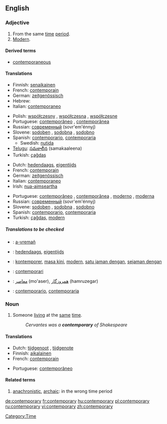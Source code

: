 ==English==

===Adjective===
{{en-adj}}

# From the same [[time]] [[period]].
# [[modern|Modern]].

====Derived terms====
* [[contemporaneous]]

====Translations====
{{trans-top|from the same time period}}
*Finnish: [[senaikainen]]
*French: [[contemporain]]
*German: [[zeitgenössisch]]
*Hebrew: {{he-translation|בן דור|ben dor}}
*Italian: [[contemporaneo]]
{{trans-mid}}
*Polish: [[współczesny]] {{m}}, [[współczesna]] {{f}}, [[współczesne]] {{n}}
*Portuguese: [[contemporâneo]] {{m}}, [[contemporânea]] {{f}}
*Russian: [[современный]] (sovr'em'énnyj)
*Slovene: [[sodoben]] {{m}}, [[sodobna]] {{f}}, [[sodobno]] {{n}}
*Spanish: [[contemporario]], [[contemporaria]]
**Swedish: [[nutida]]
*[[Telugu]]: [[సమకాలీన]] (samakaaleena)
*Turkish: [[çağdaş]]
{{trans-bottom}}

{{trans-top|modern}}
*Dutch: [[hedendaags]], [[eigentijds]]
*French: [[contemporain]]
*German: [[zeitgenössisch]]
*Italian: [[contemporaneo]]
*Irish: [[nua-aimseartha]]
{{trans-mid}}
*Portuguese: [[contemporâneo]] {{m}}, [[contemporânea]] {{f}},	[[moderno]] {{m}}, [[moderna]] {{f}}
*Russian: [[современный]] (sovr'em'énnyj)
*Slovene: [[sodoben]] {{m}}, [[sodobna]] {{f}}, [[sodobno]] {{n}}
*Spanish: [[contemporario]], [[contemporaria]]
*Turkish: [[çağdaş]], [[modern]]
{{trans-bottom}}

=====Translations to be checked=====
{{checktrans}}
*{{ttbc|Breton}}: [[a-vremañ]]
*{{ttbc|Dutch}}: [[hedendaags]], [[eigentijds]]
*{{ttbc|Indonesian}}: [[kontemporer]], [[masa kini]], [[modern]], [[satu jaman dengan]], [[sejaman dengan]]
*{{ttbc|Interlingua}}: [[contemporari]]
*{{ttbc|Persian}}: [[معاصر]] (mo'aser), [[همروزگار]] (hamruzegar)
*{{ttbc|Spanish}}: [[contemporario]], [[contemporaria]]

===Noun===
{{en-noun|contemporaries}}

# Someone [[living]] at the [[same]] [[time]].
#:''Cervantes was a '''contemporary''' of Shakespeare''

====Translations====
{{trans-top|someone living at the same time}}
*Dutch: [[tijdgenoot]] {{m}}, [[tijdgenote]] {{f}}
*Finnish: [[aikalainen]]
*French: [[contemporain]]
{{trans-mid}}
*Portuguese: [[contemporâneo]] {{m}}
{{trans-bottom}}

====Related terms====
# [[anachronistic]], [[archaic]]: in the wrong time period

[[Category:Time]]

[[de:contemporary]]
[[fr:contemporary]]
[[hu:contemporary]]
[[pl:contemporary]]
[[ru:contemporary]]
[[vi:contemporary]]
[[zh:contemporary]]